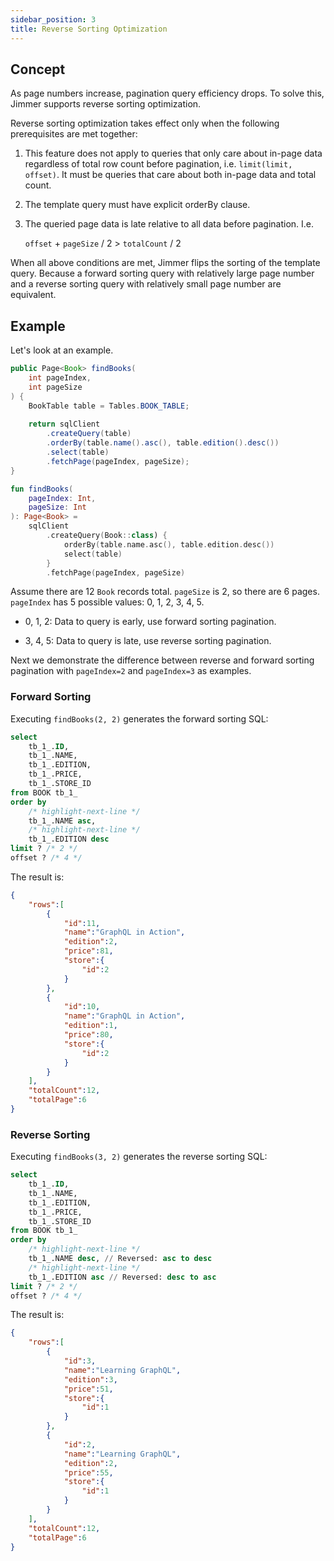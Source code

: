 ```yaml
---
sidebar_position: 3
title: Reverse Sorting Optimization 
---
```



## Concept

As page numbers increase, pagination query efficiency drops. To solve this, Jimmer supports reverse sorting optimization.

Reverse sorting optimization takes effect only when the following prerequisites are met together:

1.  This feature does not apply to queries that only care about in-page data regardless of total row count before pagination, i.e. `limit(limit, offset)`. It must be queries that care about both in-page data and total count.
   
2.  The template query must have explicit orderBy clause. 

3. The queried page data is late relative to all data before pagination. I.e. 

    `offset` + `pageSize` / 2 > `totalCount` / 2
   
When all above conditions are met, Jimmer flips the sorting of the template query. Because a forward sorting query with relatively large page number and a reverse sorting query with relatively small page number are equivalent. 

## Example

Let's look at an example.

<Tabs groupId="language">
<TabItem value="java" label="Java">

```java
public Page<Book> findBooks(
    int pageIndex,
    int pageSize    
) {
    BookTable table = Tables.BOOK_TABLE;
    
    return sqlClient
        .createQuery(table)
        .orderBy(table.name().asc(), table.edition().desc())
        .select(table)
        .fetchPage(pageIndex, pageSize);
}
```

</TabItem>
<TabItem value="kotlin" label="Kotlin">

```kotlin 
fun findBooks(
    pageIndex: Int,
    pageSize: Int
): Page<Book> = 
    sqlClient
        .createQuery(Book::class) {
            orderBy(table.name.asc(), table.edition.desc())
            select(table)
        }
        .fetchPage(pageIndex, pageSize)
```

</TabItem>
</Tabs>

Assume there are 12 `Book` records total. `pageSize` is 2, so there are 6 pages. `pageIndex` has 5 possible values: 0, 1, 2, 3, 4, 5. 

-   0, 1, 2: Data to query is early, use forward sorting pagination.

-   3, 4, 5: Data to query is late, use reverse sorting pagination.

Next we demonstrate the difference between reverse and forward sorting pagination with `pageIndex=2` and `pageIndex=3` as examples.

### Forward Sorting 

Executing `findBooks(2, 2)` generates the forward sorting SQL:

```sql
select 
    tb_1_.ID,
    tb_1_.NAME,
    tb_1_.EDITION,
    tb_1_.PRICE,
    tb_1_.STORE_ID
from BOOK tb_1_  
order by
    /* highlight-next-line */  
    tb_1_.NAME asc,
    /* highlight-next-line */
    tb_1_.EDITION desc
limit ? /* 2 */
offset ? /* 4 */ 
```

The result is:

```json
{
    "rows":[
        {
            "id":11,
            "name":"GraphQL in Action",
            "edition":2,
            "price":81,
            "store":{
                "id":2
            }
        },
        {
            "id":10, 
            "name":"GraphQL in Action",
            "edition":1,
            "price":80,
            "store":{
                "id":2
            }
        }
    ],
    "totalCount":12,
    "totalPage":6
}
```

### Reverse Sorting

Executing `findBooks(3, 2)` generates the reverse sorting SQL: 

```sql  
select
    tb_1_.ID,
    tb_1_.NAME, 
    tb_1_.EDITION,
    tb_1_.PRICE,
    tb_1_.STORE_ID
from BOOK tb_1_   
order by
    /* highlight-next-line */
    tb_1_.NAME desc, // Reversed: asc to desc
    /* highlight-next-line */ 
    tb_1_.EDITION asc // Reversed: desc to asc
limit ? /* 2 */
offset ? /* 4 */
```

The result is: 

```json
{
    "rows":[
        {
            "id":3,
            "name":"Learning GraphQL",
            "edition":3,
            "price":51, 
            "store":{
                "id":1
            }
        },
        {
            "id":2,
            "name":"Learning GraphQL",
            "edition":2,
            "price":55,
            "store":{
                "id":1
            } 
        }
    ],
    "totalCount":12,
    "totalPage":6
}
```